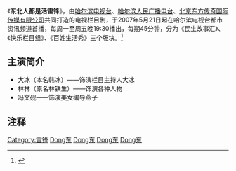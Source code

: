 《'''东北人都是活雷锋'''》，由[[哈尔滨电视台|哈尔滨电视台]]、[[哈尔滨人民广播电台|哈尔滨人民广播电台]]、[[北京东方传奇国际传媒有限公司|北京东方传奇国际传媒有限公司]]共同打造的电视栏目剧，于2007年5月21日起在哈尔滨电视台都市资讯频道首播，每周一至周五晚19:30播出，每期45分钟，分为《民生故事汇》、《快乐栏目组》、《百姓生活秀》三个版块。<ref>{{Citeweb |url=http://yule.sohu.com/20070619/n250656410.shtml |title=大型电视栏目剧《东北人都是活雷锋》亮相冰城 |publisher=搜狐娱乐 |date=2007-06-19 |accessdate=2012-02-11 |archive-date=2016-03-04 |archive-url=https://web.archive.org/web/20160304200010/http://yule.sohu.com/20070619/n250656410.shtml |dead-url=no }}</ref> 

== 主演简介 ==
*大冰（本名韩冰）——饰演栏目主持人大冰
*林林（原名林铁生）——饰演各种人物
*冯文砚——饰演美女编导燕子

== 注释 ==
{{reflist}}

{{TV-stub}}

[[Category:雷锋|Category:雷锋]]
[[Category:2007年中国电视剧集|Dong东]]
[[Category:电视台背景作品|Dong东]]
[[Category:新闻行业题材电视节目|Dong东]]
[[Category:中国电视情景喜剧|Dong东]]
{{黑龙江小作品}}